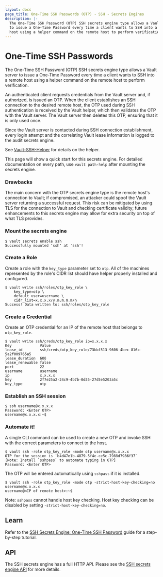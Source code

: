 ```yaml
---
layout: docs
page_title: One-Time SSH Passwords (OTP) - SSH - Secrets Engines
description: |-
  The One-Time SSH Password (OTP) SSH secrets engine type allows a Vault server
  to issue a One-Time Password every time a client wants to SSH into a remote
  host using a helper command on the remote host to perform verification.
---
```


# One-Time SSH Passwords

The One-Time SSH Password (OTP) SSH secrets engine type allows a Vault server to
issue a One-Time Password every time a client wants to SSH into a remote host
using a helper command on the remote host to perform verification.

An authenticated client requests credentials from the Vault server and, if
authorized, is issued an OTP. When the client establishes an SSH connection to
the desired remote host, the OTP used during SSH authentication is received by
the Vault helper, which then validates the OTP with the Vault server. The Vault
server then deletes this OTP, ensuring that it is only used once.

Since the Vault server is contacted during SSH connection establishment, every
login attempt and the correlating Vault lease information is logged to the audit
secrets engine.

See [Vault-SSH-Helper](https://github.com/hashicorp/vault-ssh-helper) for
details on the helper.

This page will show a quick start for this secrets engine. For detailed
documentation on every path, use `vault path-help` after mounting the secrets
engine.

### Drawbacks

The main concern with the OTP secrets engine type is the remote host's
connection to Vault; if compromised, an attacker could spoof the Vault server
returning a successful request. This risk can be mitigated by using TLS for the
connection to Vault and checking certificate validity; future enhancements to
this secrets engine may allow for extra security on top of what TLS provides.

### Mount the secrets engine

```shell-session
$ vault secrets enable ssh
Successfully mounted 'ssh' at 'ssh'!
```

### Create a Role

Create a role with the `key_type` parameter set to `otp`. All of the machines
represented by the role's CIDR list should have helper properly installed and
configured.

```shell-session
$ vault write ssh/roles/otp_key_role \
    key_type=otp \
    default_user=username \
    cidr_list=x.x.x.x/y,m.m.m.m/n
Success! Data written to: ssh/roles/otp_key_role
```

### Create a Credential

Create an OTP credential for an IP of the remote host that belongs to
`otp_key_role`.

```shell-session
$ vault write ssh/creds/otp_key_role ip=x.x.x.x
Key            	Value
lease_id       	ssh/creds/otp_key_role/73bbf513-9606-4bec-816c-5a2f009765a5
lease_duration 	600
lease_renewable	false
port           	22
username       	username
ip             	x.x.x.x
key            	2f7e25a2-24c9-4b7b-0d35-27d5e5203a5c
key_type       	otp
```

### Establish an SSH session

```shell-session
$ ssh username@x.x.x.x
Password: <Enter OTP>
username@x.x.x.x:~$
```

### Automate it!

A single CLI command can be used to create a new OTP and invoke SSH with the
correct parameters to connect to the host.

```shell-session
$ vault ssh -role otp_key_role -mode otp username@x.x.x.x
OTP for the session is `b4d47e1b-4879-5f4e-ce5c-7988d7986f37`
[Note: Install `sshpass` to automate typing in OTP]
Password: <Enter OTP>
```

The OTP will be entered automatically using `sshpass` if it is installed.

```shell-session
$ vault ssh -role otp_key_role -mode otp -strict-host-key-checking=no username@x.x.x.x
username@<IP of remote host>:~$
```

Note: `sshpass` cannot handle host key checking. Host key checking can be
disabled by setting `-strict-host-key-checking=no`.

## Learn

Refer to the [SSH Secrets Engine: One-Time SSH
Password](https://learn.hashicorp.com/vault/secrets-management/sm-ssh-otp) guide
for a step-by-step tutorial.

## API

The SSH secrets engine has a full HTTP API. Please see the
[SSH secrets engine API](/api/secret/ssh) for more
details.
